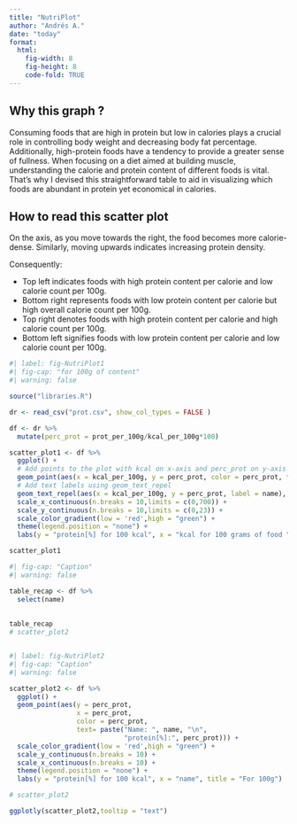 ```yaml
---
title: "NutriPlot"
author: "Andrés A."
date: "today"
format: 
  html:
    fig-width: 8
    fig-height: 8
    code-fold: TRUE
---
```



## Why this graph ?

Consuming foods that are high in protein but low in calories plays a crucial role in controlling body weight and decreasing body fat percentage. Additionally, high-protein foods have a tendency to provide a greater sense of fullness. When focusing on a diet aimed at building muscle, understanding the calorie and protein content of different foods is vital. That's why I devised this straightforward table to aid in visualizing which foods are abundant in protein yet economical in calories.

## How to read this scatter plot

On the axis, as you move towards the right, the food becomes more calorie-dense. Similarly, moving upwards indicates increasing protein density.

Consequently:  

- Top left indicates foods with high protein content per calorie and low calorie count per 100g.   
- Bottom right represents foods with low protein content per calorie but high overall calorie count per 100g.  
- Top right denotes foods with high protein content per calorie and high calorie count per 100g.   
- Bottom left signifies foods with low protein content per calorie and low calorie count per 100g.   


```r
#| label: fig-NutriPlot1
#| fig-cap: "for 100g of content"
#| warning: false

source("libraries.R")

dr <- read_csv("prot.csv", show_col_types = FALSE )

df <- dr %>% 
  mutate(perc_prot = prot_per_100g/kcal_per_100g*100)

scatter_plot1 <- df %>% 
  ggplot() +
  # Add points to the plot with kcal on x-axis and perc_prot on y-axis
  geom_point(aes(x = kcal_per_100g, y = perc_prot, color = perc_prot, text = name)) +    
  # Add text labels using geom_text_repel
  geom_text_repel(aes(x = kcal_per_100g, y = perc_prot, label = name), force = 6) +  
  scale_x_continuous(n.breaks = 10,limits = c(0,700)) +
  scale_y_continuous(n.breaks = 10,limits = c(0,23)) +
  scale_color_gradient(low = 'red',high = "green") +
  theme(legend.position = "none") +
  labs(y = "protein[%] for 100 kcal", x = "kcal for 100 grams of food ")    

scatter_plot1

```

```r
#| fig-cap: "Caption"
#| warning: false

table_recap <- df %>% 
  select(name)
  
    
table_recap
# scatter_plot2



```

```r
#| label: fig-NutriPlot2
#| fig-cap: "Caption"
#| warning: false

scatter_plot2 <- df %>%
  ggplot() +
  geom_point(aes(y = perc_prot, 
                 x = perc_prot,
                 color = perc_prot,
                 text= paste("Name: ", name, "\n",
                             "protein[%]:", perc_prot))) +
  scale_color_gradient(low = 'red',high = "green") +
  scale_y_continuous(n.breaks = 10) +
  scale_x_continuous(n.breaks = 10) +
  theme(legend.position = "none") +
  labs(y = "protein[%] for 100 kcal", x = "name", title = "For 100g")       

# scatter_plot2

ggplotly(scatter_plot2,tooltip = "text")


```


